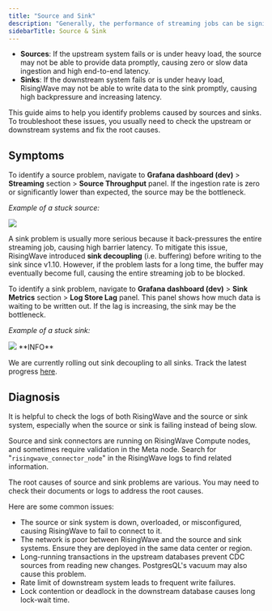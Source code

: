 ```yaml
---
title: "Source and Sink"
description: "Generally, the performance of streaming jobs can be significantly affected by the sources and sinks."
sidebarTitle: Source & Sink
---
```


* **Sources**: If the upstream system fails or is under heavy load, the source may not be able to provide data promptly, causing zero or slow data ingestion and high end-to-end latency.
* **Sinks**: If the downstream system fails or is under heavy load, RisingWave may not be able to write data to the sink promptly, causing high backpressure and increasing latency.

This guide aims to help you identify problems caused by sources and sinks. To troubleshoot these issues, you usually need to check the upstream or downstream systems and fix the root causes.

## Symptoms

To identify a source problem, navigate to **Grafana dashboard (dev)** \> **Streaming** section > **Source Throughput** panel. If the ingestion rate is zero or significantly lower than expected, the source may be the bottleneck.

_Example of a stuck source:_
<Frame>
  <img src="/images/current/troubleshoot-source-sink/example-source-stuck-89aa838edae3189870d83f9bc7feaa6b.png"/>
</Frame>

A sink problem is usually more serious because it back-pressures the entire streaming job, causing high barrier latency. To mitigate this issue, RisingWave introduced **sink decoupling** (i.e. buffering) before writing to the sink since v1.10\. However, if the problem lasts for a long time, the buffer may eventually become full, causing the entire streaming job to be blocked.

To identify a sink problem, navigate to **Grafana dashboard (dev)** \> **Sink Metrics** section > **Log Store Lag** panel. This panel shows how much data is waiting to be written out. If the lag is increasing, the sink may be the bottleneck.

_Example of a stuck sink:_
<Frame>
  <img src="/images/current/troubleshoot-source-sink/example-sink-stuck-2ee93e5e3b3533dbe7c052c64eb86c52.png"/>
</Frame>

<Note>
**INFO**

We are currently rolling out sink decoupling to all sinks. Track the latest progress [here](https://github.com/risingwavelabs/risingwave/issues/17095).
</Note>

## Diagnosis

It is helpful to check the logs of both RisingWave and the source or sink system, especially when the source or sink is failing instead of being slow.

Source and sink connectors are running on RisingWave Compute nodes, and sometimes require validation in the Meta node. Search for "`risingwave_connector_node`" in the RisingWave logs to find related information.

The root causes of source and sink problems are various. You may need to check their documents or logs to address the root causes.

Here are some common issues:

* The source or sink system is down, overloaded, or misconfigured, causing RisingWave to fail to connect to it.
* The network is poor between RisingWave and the source and sink systems. Ensure they are deployed in the same data center or region.
* Long-running transactions in the upstream databases prevent CDC sources from reading new changes. PostgresQL's vacuum may also cause this problem.
* Rate limit of downstream system leads to frequent write failures.
* Lock contention or deadlock in the downstream database causes long lock-wait time.
